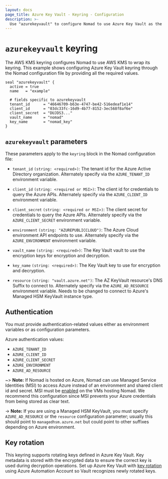 ```yaml
---
layout: docs
page_title: Azure Key Vault - Keyring - Configuration
description: >-
  Use "azurekeyvault" to configure Nomad to use Azure Key Vault as the key material wrapping mechanism.
---
```


# `azurekeyvault` keyring

The AWS KMS keyring configures Nomad to use AWS KMS to wrap its keyring. This
example shows configuring Azure Key Vault keyring through the Nomad
configuration file by providing all the required values.

```hcl
seal "azurekeyvault" {
  active = true
  name   = "example"

  # fields specific to azurekeyvault
  tenant_id      = "46646709-b63e-4747-be42-516edeaf1e14"
  client_id      = "03dc33fc-16d9-4b77-8152-3ec568f8af6e"
  client_secret  = "DUJDS3..."
  vault_name     = "nomad"
  key_name       = "nomad_key"
}
```

## `azurekeyvault` parameters

These parameters apply to the `keyring` block in the Nomad configuration file:

- `tenant_id` `(string: <required>)`: The tenant id for the Azure Active
  Directory organization. Alternately specify via the `AZURE_TENANT_ID`
  environment variable.

- `client_id` `(string: <required or MSI>)`: The client id for credentials to
  query the Azure APIs. Alternately specify via the `AZURE_CLIENT_ID`
  environment variable.

- `client_secret` `(string: <required or MSI>)`: The client secret for
  credentials to query the Azure APIs. Alternately specify via the
  `AZURE_CLIENT_SECRET` environment variable.

- `environment` `(string: "AZUREPUBLICCLOUD")`: The Azure Cloud environment API
  endpoints to use. Alternately specify via the `AZURE_ENVIRONMENT` environment
  variable.

- `vault_name` `(string: <required>)`: The Key Vault vault to use the encryption
  keys for encryption and decryption.

- `key_name` `(string: <required>)`: The Key Vault key to use for encryption and
  decryption.

- `resource` `(string: "vault.azure.net")`: The AZ KeyVault resource's DNS
  Suffix to connect to. Alternately specify via the `AZURE_AD_RESOURCE`
  environment variable. Needs to be changed to connect to Azure's Managed HSM
  KeyVault instance type.

## Authentication

You must provide authentication-related values either as environment variables
or as configuration parameters.

Azure authentication values:

- `AZURE_TENANT_ID`
- `AZURE_CLIENT_ID`
- `AZURE_CLIENT_SECRET`
- `AZURE_ENVIRONMENT`
- `AZURE_AD_RESOURCE`

~> **Note:** If Nomad is hosted on Azure, Nomad can use Managed Service
Identities (MSI) to access Azure instead of an environment and shared client id
and secret. MSI must be [enabled][msi_enabled] on the VMs hosting Nomad. We
recommend this configuration since MSI prevents your Azure credentials from
being stored as clear text.

-> **Note:** If you are using a Managed HSM KeyVault, you must specify
`AZURE_AD_RESOURCE` or the `resource` configuration parameter; usually this
should point to `managedhsm.azure.net` but could point to other suffixes
depending on Azure environment.

## Key rotation

This keyring supports rotating keys defined in Azure Key Vault. Key metadata is
stored with the encrypted data to ensure the correct key is used during
decryption operations. Set up Azure Key Vault with [key rotation][] using Azure
Automation Account so Vault recognizes newly rotated keys.

[msi_enabled]: https://docs.microsoft.com/en-us/azure/active-directory/managed-service-identity/qs-configure-portal-windows-vm
[key rotation]: https://docs.microsoft.com/en-us/azure/key-vault/key-vault-key-rotation-log-monitoring
